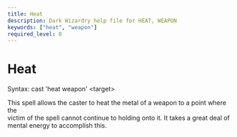 ```yaml
---
title: Heat
description: Dark Wizardry help file for HEAT, WEAPON
keywords: ["heat", "weapon"]
required_level: 0
---
```


# Heat

Syntax: cast 'heat weapon' \<target\>  

This spell allows the caster to heat the metal of a weapon to a point where the  
victim of the spell cannot continue to holding onto it. It takes a great deal of  
mental energy to accomplish this.